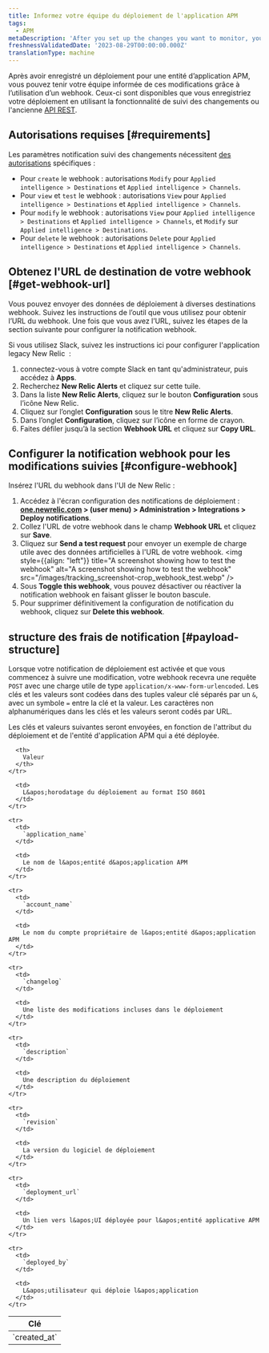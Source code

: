 ```yaml
---
title: Informez votre équipe du déploiement de l'application APM
tags:
  - APM
metaDescription: 'After you set up the changes you want to monitor, you can use a webhook to notify your colleagues about the impacts of those changes.'
freshnessValidatedDate: '2023-08-29T00:00:00.000Z'
translationType: machine
---
```


Après avoir enregistré un déploiement pour une entité d’application APM, vous pouvez tenir votre équipe informée de ces modifications grâce à l’utilisation d’un webhook. Ceux-ci sont disponibles que vous enregistriez votre déploiement en utilisant la fonctionnalité de suivi des changements ou l&apos;ancienne [API REST](/docs/apm/apm-ui-pages/events/record-deployments/#api-instructions).

## Autorisations requises [#requirements]

Les paramètres notification suivi des changements nécessitent [des autorisations](/docs/accounts/accounts-billing/new-relic-one-user-management/user-permissions) spécifiques :

* Pour `create` le webhook : autorisations `Modify` pour `Applied intelligence > Destinations` et `Applied intelligence > Channels`.
* Pour `view` et `test` le webhook : autorisations `View` pour `Applied intelligence > Destinations` et `Applied intelligence > Channels`.
* Pour `modify` le webhook : autorisations `View` pour `Applied intelligence > Destinations` et `Applied intelligence > Channels`, et `Modify` sur `Applied intelligence > Destinations`.
* Pour `delete` le webhook : autorisations `Delete` pour `Applied intelligence > Destinations` et `Applied intelligence > Channels`.

## Obtenez l&apos;URL de destination de votre webhook [#get-webhook-url]

Vous pouvez envoyer des données de déploiement à diverses destinations webhook. Suivez les instructions de l’outil que vous utilisez pour obtenir l’URL du webhook. Une fois que vous avez l’URL, suivez les étapes de la section suivante pour configurer la notification webhook.

Si vous utilisez Slack, suivez les instructions ici pour configurer l&apos;application legacy New Relic <InlinePopover type="alerts" /> :

1. connectez-vous à votre compte Slack en tant qu&apos;administrateur, puis accédez à <DNT>**Apps**</DNT>.
2. Recherchez <DNT>**New Relic Alerts**</DNT> et cliquez sur cette tuile.
3. Dans la liste <DNT>**New Relic Alerts**</DNT>, cliquez sur le bouton <DNT>**Configuration**</DNT> sous l’icône New Relic.
4. Cliquez sur l’onglet <DNT>**Configuration**</DNT> sous le titre <DNT>**New Relic Alerts**</DNT>.
5. Dans l’onglet <DNT>**Configuration**</DNT>, cliquez sur l’icône en forme de crayon.
6. Faites défiler jusqu’à la section <DNT>**Webhook URL**</DNT> et cliquez sur <DNT>**Copy URL**</DNT>.

## Configurer la notification webhook pour les modifications suivies [#configure-webhook]

Insérez l&apos;URL du webhook dans l&apos;UI de New Relic :

1. Accédez à l&apos;écran configuration des notifications de déploiement : <DNT>**[one.newrelic.com](https://one.newrelic.com/) &gt; (user menu) &gt; Administration &gt; Integrations &gt; Deploy notifications**</DNT>.
2. Collez l&apos;URL de votre webhook dans le champ <DNT>**Webhook URL**</DNT> et cliquez sur <DNT>**Save**</DNT>.
3. Cliquez sur <DNT>**Send a test request**</DNT> pour envoyer un exemple de charge utile avec des données artificielles à l&apos;URL de votre webhook.
   <img style={{align: "left"}} title="A screenshot showing how to test the webhook" alt="A screenshot showing how to test the webhook" src="/images/tracking_screenshot-crop_webhook_test.webp" />
4. Sous <DNT>**Toggle this webhook**</DNT>, vous pouvez désactiver ou réactiver la notification webhook en faisant glisser le bouton bascule.
5. Pour supprimer définitivement la configuration de notification du webhook, cliquez sur <DNT>**Delete this webhook**</DNT>.

## structure des frais de notification [#payload-structure]

Lorsque votre notification de déploiement est activée et que vous commencez à suivre une modification, votre webhook recevra une requête `POST` avec une charge utile de type `application/x-www-form-urlencoded`. Les clés et les valeurs sont codées dans des tuples valeur clé séparés par un `&`, avec un symbole `=` entre la clé et la valeur. Les caractères non alphanumériques dans les clés et les valeurs seront codés par URL.

Les clés et valeurs suivantes seront envoyées, en fonction de l&apos;attribut du déploiement et de l&apos;entité d&apos;application APM qui a été déployée.

<table>
  <thead>
    <tr>
      <th>
        Clé
      </th>

      <th>
        Valeur
      </th>
    </tr>
  </thead>

  <tbody>
    <tr>
      <td>
        `created_at`
      </td>

      <td>
        L&apos;horodatage du déploiement au format ISO 8601
      </td>
    </tr>

    <tr>
      <td>
        `application_name`
      </td>

      <td>
        Le nom de l&apos;entité d&apos;application APM
      </td>
    </tr>

    <tr>
      <td>
        `account_name`
      </td>

      <td>
        Le nom du compte propriétaire de l&apos;entité d&apos;application APM
      </td>
    </tr>

    <tr>
      <td>
        `changelog`
      </td>

      <td>
        Une liste des modifications incluses dans le déploiement
      </td>
    </tr>

    <tr>
      <td>
        `description`
      </td>

      <td>
        Une description du déploiement
      </td>
    </tr>

    <tr>
      <td>
        `revision`
      </td>

      <td>
        La version du logiciel de déploiement
      </td>
    </tr>

    <tr>
      <td>
        `deployment_url`
      </td>

      <td>
        Un lien vers l&apos;UI déployée pour l&apos;entité applicative APM
      </td>
    </tr>

    <tr>
      <td>
        `deployed_by`
      </td>

      <td>
        L&apos;utilisateur qui déploie l&apos;application
      </td>
    </tr>
  </tbody>
</table>